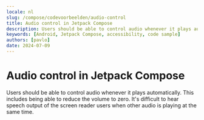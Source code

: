 ```yaml
---
locale: nl
slug: /compose/codevoorbeelden/audio-control
title: Audio control in Jetpack Compose
description: Users should be able to control audio whenever it plays automatically.
keywords: [Android, Jetpack Compose, accessibility, code sample]
authors: [pavlo]
date: 2024-07-09
---
```


# Audio control in Jetpack Compose

Users should be able to control audio whenever it plays automatically. This includes being able to reduce the volume to zero. It's difficult to hear speech output of the screen reader users when other audio is playing at the same time.

<CodeSample id="media-audio-control" platform="compose" locale="nl"/>

